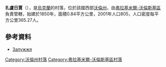 {{coord|50|52|46|N|24|8|37|E|scale:30000|display=title}}

'''扎盧日賈'''（{{lang-uk|Залужжя}}），是[[烏克蘭|烏克蘭]]的村落，位於該國西部[[沃倫州|沃倫州]]，由[[弗拉基米爾-沃倫斯基區|弗拉基米爾-沃倫斯基區]]負責管轄，始建於1850年，面積0.84平方公里，2001年人口805，人口密度每平方公里365.27人。

==參考資料==
* [http://w1.c1.rada.gov.ua/pls/z7503/A005?rdat1=10.11.2015&rf7571=4664 Залужжя]

[[Category:沃倫州村落|Category:沃倫州村落]]
[[Category:弗拉基米爾-沃倫斯基區村落|Category:弗拉基米爾-沃倫斯基區村落]]


{{Volyn-geo-stub}}